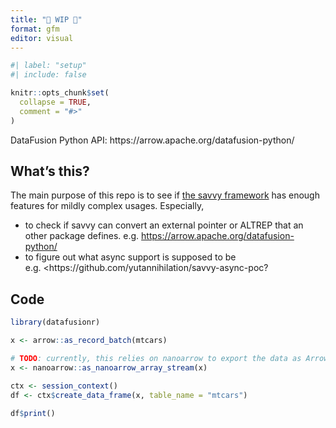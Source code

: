 ```yaml
---
title: "🚧 WIP 🚧"
format: gfm
editor: visual
---
```


```r
#| label: "setup"
#| include: false

knitr::opts_chunk$set(
  collapse = TRUE,
  comment = "#>"
)
```

DataFusion Python API: https://arrow.apache.org/datafusion-python/

## What's this?

The main purpose of this repo is to see if [the savvy framework](https://github.com/yutannihilation/savvy) has enough features for mildly complex usages. Especially,

* to check if savvy can convert an external pointer or ALTREP that an other package defines. e.g. <https://arrow.apache.org/datafusion-python/>
* to figure out what async support is supposed to be e.g. <https://github.com/yutannihilation/savvy-async-poc?

## Code

```r
library(datafusionr)

x <- arrow::as_record_batch(mtcars)

# TODO: currently, this relies on nanoarrow to export the data as Arrow C Stream interface
x <- nanoarrow::as_nanoarrow_array_stream(x)

ctx <- session_context()
df <- ctx$create_data_frame(x, table_name = "mtcars")

df$print()
```

